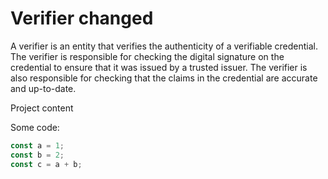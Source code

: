 # Verifier changed

A verifier is an entity that verifies the authenticity of a verifiable credential. The verifier is responsible for checking the digital signature on the credential to ensure that it was issued by a trusted issuer. The verifier is also responsible for checking that the claims in the credential are accurate and up-to-date.


<Project id="variables" >
Project content
</Project>

Some code:

```typescript
const a = 1;
const b = 2;
const c = a + b;
```

